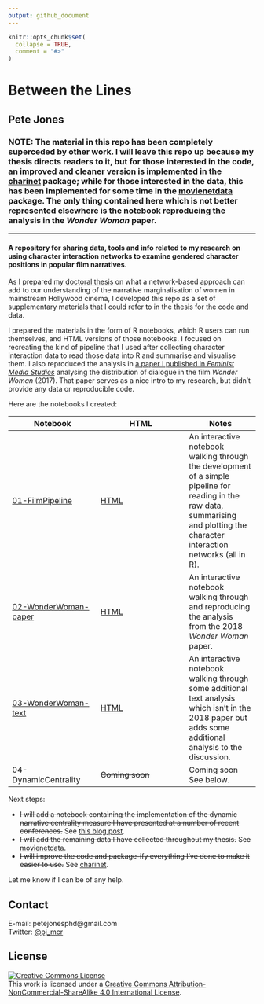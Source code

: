 ```yaml
---
output: github_document
---
```


<!-- README.md is generated from README.Rmd. Please edit that file -->

```r
knitr::opts_chunk$set(
  collapse = TRUE,
  comment = "#>"
)
```
# Between the Lines

<!-- badges: start -->
<!-- badges: end -->

## Pete Jones

### NOTE: The material in this repo has been completely superceded by other work. I will leave this repo up because my thesis directs readers to it, but for those interested in the code, an improved and cleaner version is implemented in the [charinet](https://github.com/pj398/charinet) package; while for those interested in the data, this has been implemented for some time in the [movienetdata](https://github.com/pj398/movienetdata) package. The only thing contained here which is not better represented elsewhere is the notebook reproducing the analysis in the _Wonder Woman_ paper.

***

#### A repository for sharing data, tools and info related to my research on using character interaction networks to examine gendered character positions in popular film narratives.

As I prepared my [doctoral thesis](https://www.research.manchester.ac.uk/portal/en/theses/a-social-network-analysis-approach-to-examining-gendered-character-positions-in-popular-film-narratives(76aa86f6-1c00-4d01-830f-1e6dafe4d798).html) on what a network-based approach can add to our understanding of the narrative marginalisation of women in mainstream Hollywood cinema, I developed this repo as a set of supplementary materials that I could refer to in the thesis for the code and data. 

I prepared the materials in the form of R notebooks, which R users can run themselves, and HTML versions of those notebooks. I focused on recreating the kind of pipeline that I used after collecting character interaction data to read those data into R and summarise and visualise them. I also reproduced the analysis in [a paper I published in *Feminist Media Studies*](https://doi.org/10.1080/14680777.2018.1510846) analysing the distribution of dialogue in the film *Wonder Woman* (2017). That paper serves as a nice intro to my research, but didn't provide any data or reproducible code. 

Here are the notebooks I created:

| Notebook  | HTML  | Notes |
| -----	| ----- | ---- |
| [01-FilmPipeline](01-FilmPipeline.Rmd) | [HTML](https://pj398.github.io/between-the-lines/notebooks/01-FilmPipeline.html) | An interactive notebook walking through the development of a simple pipeline for reading in the raw data, summarising and plotting the character interaction networks (all in R). |
| [02-WonderWoman-paper](02-WonderWoman-paper.Rmd) | [HTML](https://pj398.github.io/between-the-lines/notebooks/02-WonderWoman-paper.html) | An interactive notebook walking through and reproducing the analysis from the 2018 _Wonder Woman_ paper. |
| [03-WonderWoman-text](03-WonderWoman-text.Rmd) | [HTML](https://pj398.github.io/between-the-lines/notebooks/03-WonderWoman-text.html) | An interactive notebook walking through some additional text analysis which isn't in the 2018 paper but adds some additional analysis to the discussion. |
| 04-DynamicCentrality |  ~~Coming soon~~ | ~~Coming soon~~ See below.  |

Next steps:

* ~~I will add a notebook containing the implementation of the dynamic narrative centrality measure I have presented at a number of recent conferences.~~ See [this blog post](https://www.petejon.es/posts/2020-04-30-narrative-centrality/).
* ~~I will add the remaining data I have collected throughout my thesis.~~ See [movienetdata](https://github.com/pj398/movienetdata).
* ~~I will improve the code and package-ify everything I've done to make it easier to use.~~ See [charinet](https://github.com/pj398/charinet).

Let me know if I can be of any help.

## Contact

E-mail: petejonesphd@gmail.com  
Twitter: <a href="https://twitter.com/pj_mcr">@pj_mcr</a>

## License

<a rel="license" href="http://creativecommons.org/licenses/by-nc-sa/4.0/"><img alt="Creative Commons License" style="border-width:0" src="https://i.creativecommons.org/l/by-nc-sa/4.0/88x31.png" /></a><br />This work is licensed under a <a rel="license" href="http://creativecommons.org/licenses/by-nc-sa/4.0/">Creative Commons Attribution-NonCommercial-ShareAlike 4.0 International License</a>.
